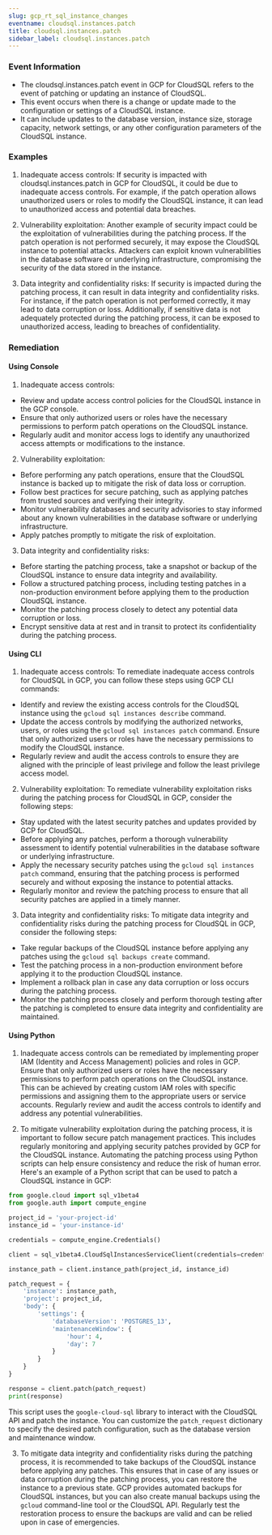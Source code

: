 ```yaml
--- 
slug: gcp_rt_sql_instance_changes
eventname: cloudsql.instances.patch
title: cloudsql.instances.patch
sidebar_label: cloudsql.instances.patch
---
```

                       
### Event Information

- The cloudsql.instances.patch event in GCP for CloudSQL refers to the event of patching or updating an instance of CloudSQL.
- This event occurs when there is a change or update made to the configuration or settings of a CloudSQL instance.
- It can include updates to the database version, instance size, storage capacity, network settings, or any other configuration parameters of the CloudSQL instance.


### Examples

1. Inadequate access controls: If security is impacted with cloudsql.instances.patch in GCP for CloudSQL, it could be due to inadequate access controls. For example, if the patch operation allows unauthorized users or roles to modify the CloudSQL instance, it can lead to unauthorized access and potential data breaches.

2. Vulnerability exploitation: Another example of security impact could be the exploitation of vulnerabilities during the patching process. If the patch operation is not performed securely, it may expose the CloudSQL instance to potential attacks. Attackers can exploit known vulnerabilities in the database software or underlying infrastructure, compromising the security of the data stored in the instance.

3. Data integrity and confidentiality risks: If security is impacted during the patching process, it can result in data integrity and confidentiality risks. For instance, if the patch operation is not performed correctly, it may lead to data corruption or loss. Additionally, if sensitive data is not adequately protected during the patching process, it can be exposed to unauthorized access, leading to breaches of confidentiality.

### Remediation

#### Using Console

1. Inadequate access controls:
- Review and update access control policies for the CloudSQL instance in the GCP console.
- Ensure that only authorized users or roles have the necessary permissions to perform patch operations on the CloudSQL instance.
- Regularly audit and monitor access logs to identify any unauthorized access attempts or modifications to the instance.

2. Vulnerability exploitation:
- Before performing any patch operations, ensure that the CloudSQL instance is backed up to mitigate the risk of data loss or corruption.
- Follow best practices for secure patching, such as applying patches from trusted sources and verifying their integrity.
- Monitor vulnerability databases and security advisories to stay informed about any known vulnerabilities in the database software or underlying infrastructure.
- Apply patches promptly to mitigate the risk of exploitation.

3. Data integrity and confidentiality risks:
- Before starting the patching process, take a snapshot or backup of the CloudSQL instance to ensure data integrity and availability.
- Follow a structured patching process, including testing patches in a non-production environment before applying them to the production CloudSQL instance.
- Monitor the patching process closely to detect any potential data corruption or loss.
- Encrypt sensitive data at rest and in transit to protect its confidentiality during the patching process.

#### Using CLI

1. Inadequate access controls: To remediate inadequate access controls for CloudSQL in GCP, you can follow these steps using GCP CLI commands:

- Identify and review the existing access controls for the CloudSQL instance using the `gcloud sql instances describe` command.
- Update the access controls by modifying the authorized networks, users, or roles using the `gcloud sql instances patch` command. Ensure that only authorized users or roles have the necessary permissions to modify the CloudSQL instance.
- Regularly review and audit the access controls to ensure they are aligned with the principle of least privilege and follow the least privilege access model.

2. Vulnerability exploitation: To remediate vulnerability exploitation risks during the patching process for CloudSQL in GCP, consider the following steps:

- Stay updated with the latest security patches and updates provided by GCP for CloudSQL.
- Before applying any patches, perform a thorough vulnerability assessment to identify potential vulnerabilities in the database software or underlying infrastructure.
- Apply the necessary security patches using the `gcloud sql instances patch` command, ensuring that the patching process is performed securely and without exposing the instance to potential attacks.
- Regularly monitor and review the patching process to ensure that all security patches are applied in a timely manner.

3. Data integrity and confidentiality risks: To mitigate data integrity and confidentiality risks during the patching process for CloudSQL in GCP, consider the following steps:

- Take regular backups of the CloudSQL instance before applying any patches using the `gcloud sql backups create` command.
- Test the patching process in a non-production environment before applying it to the production CloudSQL instance.
- Implement a rollback plan in case any data corruption or loss occurs during the patching process.
- Monitor the patching process closely and perform thorough testing after the patching is completed to ensure data integrity and confidentiality are maintained.

#### Using Python

1. Inadequate access controls can be remediated by implementing proper IAM (Identity and Access Management) policies and roles in GCP. Ensure that only authorized users or roles have the necessary permissions to perform patch operations on the CloudSQL instance. This can be achieved by creating custom IAM roles with specific permissions and assigning them to the appropriate users or service accounts. Regularly review and audit the access controls to identify and address any potential vulnerabilities.

2. To mitigate vulnerability exploitation during the patching process, it is important to follow secure patch management practices. This includes regularly monitoring and applying security patches provided by GCP for the CloudSQL instance. Automating the patching process using Python scripts can help ensure consistency and reduce the risk of human error. Here's an example of a Python script that can be used to patch a CloudSQL instance in GCP:

```python
from google.cloud import sql_v1beta4
from google.auth import compute_engine

project_id = 'your-project-id'
instance_id = 'your-instance-id'

credentials = compute_engine.Credentials()

client = sql_v1beta4.CloudSqlInstancesServiceClient(credentials=credentials)

instance_path = client.instance_path(project_id, instance_id)

patch_request = {
    'instance': instance_path,
    'project': project_id,
    'body': {
        'settings': {
            'databaseVersion': 'POSTGRES_13',
            'maintenanceWindow': {
                'hour': 4,
                'day': 7
            }
        }
    }
}

response = client.patch(patch_request)
print(response)
```

This script uses the `google-cloud-sql` library to interact with the CloudSQL API and patch the instance. You can customize the `patch_request` dictionary to specify the desired patch configuration, such as the database version and maintenance window.

3. To mitigate data integrity and confidentiality risks during the patching process, it is recommended to take backups of the CloudSQL instance before applying any patches. This ensures that in case of any issues or data corruption during the patching process, you can restore the instance to a previous state. GCP provides automated backups for CloudSQL instances, but you can also create manual backups using the `gcloud` command-line tool or the CloudSQL API. Regularly test the restoration process to ensure the backups are valid and can be relied upon in case of emergencies.


 
